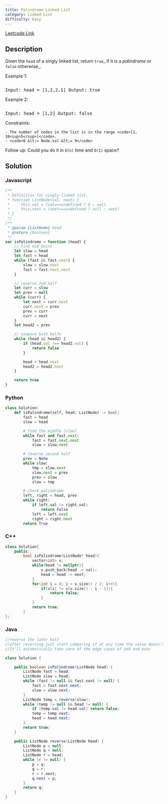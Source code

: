 ```yaml
---
title: Palindrome Linked List
category: Linked List
difficulty: Easy
---
```


<Callout>

[Leetcode Link](https://leetcode.com/problems/palindrome-linked-list)

</Callout>

## Description

Given the <code>head</code> of a singly linked list, return <code>true</code>_ if it is a _<span data-keyword="palindrome-sequence">_palindrome_</span>_ or _<code>false</code>_ otherwise_.

Example 1:

<Image
	alt=""
	src="https://assets.leetcode.com/uploads/2021/03/03/pal1linked-list.jpg"
	width={422}
	height={62}
/>
<br />

<pre className="overflow-x-auto">Input: head = [1,2,2,1] Output: true</pre>

Example 2:

<Image
	alt=""
	src="https://assets.leetcode.com/uploads/2021/03/03/pal2linked-list.jpg"
	width={182}
	height={62}
/>
<br />

<pre className="overflow-x-auto">Input: head = [1,2] Output: false</pre>

Constraints:

    - The number of nodes in the list is in the range <code>[1, 10<sup>5</sup>]</code>.
    - <code>0 &lt;= Node.val &lt;= 9</code>

Follow up: Could you do it in <code>O(n)</code> time and <code>O(1)</code> space?

## Solution

### Javascript

```javascript
/**
 * Definition for singly-linked list.
 * function ListNode(val, next) {
 *     this.val = (val===undefined ? 0 : val)
 *     this.next = (next===undefined ? null : next)
 * }
 */
/**
 * @param {ListNode} head
 * @return {boolean}
 */
var isPalindrome = function (head) {
	// find mid point
	let slow = head
	let fast = head
	while (fast && fast.next) {
		slow = slow.next
		fast = fast.next.next
	}

	// reverse 2nd half
	let curr = slow
	let prev = null
	while (curr) {
		let next = curr.next
		curr.next = prev
		prev = curr
		curr = next
	}
	let head2 = prev

	// compare both halfs
	while (head && head2) {
		if (head.val !== head2.val) {
			return false
		}

		head = head.next
		head2 = head2.next
	}

	return true
}
```

### Python

```python
class Solution:
    def isPalindrome(self, head: ListNode) -> bool:
        fast = head
        slow = head

        # find the middle (slow)
        while fast and fast.next:
            fast = fast.next.next
            slow = slow.next

        # reverse second half
        prev = None
        while slow:
            tmp = slow.next
            slow.next = prev
            prev = slow
            slow = tmp

        # check palindrome
        left, right = head, prev
        while right:
            if left.val != right.val:
                return False
            left = left.next
            right = right.next
        return True

```

### C++

```cpp
class Solution{
    public:
        bool isPalindrome(ListNode* head){
            vector<int> v;
            while(head != nullptr){
                v.push_back(head -> val);
                head = head -> next;
            }
            for(int i = 0; i < v.size() / 2; i++){
                if(v[i] != v[v.size() - i - 1]){
                    return false;
                }
            }
            return true;
        }
};

```

### Java

```java
//reverse the later half
//after reversing just start comparing if at any time the value doesn't match it's not a palindrome, i.e. return false, else it's a palindrome and return true.
//It'll automatically take care of the edge cases of odd and even

class Solution {

    public boolean isPalindrome(ListNode head) {
        ListNode fast = head;
        ListNode slow = head;
        while (fast != null && fast.next != null) {
            fast = fast.next.next;
            slow = slow.next;
        }
        ListNode temp = reverse(slow);
        while (temp != null && head != null) {
            if (temp.val != head.val) return false;
            temp = temp.next;
            head = head.next;
        }
        return true;
    }

    public ListNode reverse(ListNode head) {
        ListNode p = null;
        ListNode q = null;
        ListNode r = head;
        while (r != null) {
            p = q;
            q = r;
            r = r.next;
            q.next = p;
        }
        return q;
    }
}

```
